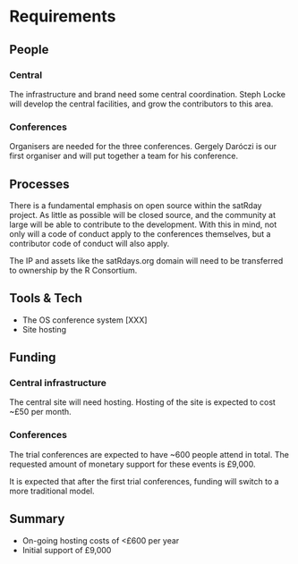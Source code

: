 # Requirements
<!-- 
An idea of what is required to make the project actually happen
-->

## People
<!--
Who needs to be involved, what's the proposed structure, what will it take to get their involvement?
-->
### Central
The infrastructure and brand need some central coordination. Steph Locke will develop the central facilities, and grow the contributors to this area.

### Conferences
Organisers are needed for the three conferences. Gergely Daróczi is our first organiser and will put together a team for his conference.

## Processes
<!-- 
What processes need to be put in place e.g. codes of conduct, regular ISC meetings, handover to the community at large?
-->
There is a fundamental emphasis on open source within the satRday project. As little as possible will be closed source, and the community at large will be able to contribute to the development. With this in mind, not only will a code of conduct apply to the conferences themselves, but a contributor code of conduct will also apply.

The IP and assets like the satRdays.org domain will need to be transferred to ownership by the R Consortium.

## Tools & Tech
<!--
What is going to be needed to deliver this project? 

Will cloud computing be used - if yes are there are necessary components that will be deciding factors between providers?

Are there tools or tech that don't exist that will be produced to facilitate the project?
-->
  - The OS conference system [XXX]
  - Site hosting
  
  
## Funding
<!-- 
[TO DO] THE GUIDANCE IS PRETTY UNCLEAR, ESP IN LIGHT OF GABOR'S PROPOSAL VS AWARD SIZE

-->
### Central infrastructure
The central site will need hosting. Hosting of the site is expected to cost ~£50 per month.

### Conferences
The trial conferences are expected to have ~600 people attend in total.  The requested amount of monetary support for these events is £9,000.

It is expected that after the first trial conferences, funding will switch to a more traditional model. 

## Summary
<!--
A summary of the requirements that contextualises the costs
-->
  - On-going hosting costs of <£600 per year
  - Initial support of £9,000